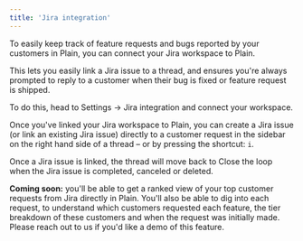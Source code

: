 ```yaml
---
title: 'Jira integration'
---
```


To easily keep track of feature requests and bugs reported by your customers in Plain, you can connect your Jira workspace to Plain.

This lets you easily link a Jira issue to a thread, and ensures you're always prompted to reply to a customer when their bug is fixed or feature request is shipped. 

To do this, head to Settings → Jira integration and connect your workspace.

Once you've linked your Jira workspace to Plain, you can create a Jira issue (or link an existing Jira issue) directly to a customer request in the sidebar on the right hand side of a thread – or by pressing the shortcut: `i`. 

Once a Jira issue is linked, the thread will move back to Close the loop when the Jira issue is completed, canceled or deleted.

**Coming soon:** you'll be able to get a ranked view of your top customer requests from Jira directly in Plain. You'll also be able to dig into each request, to understand which customers requested each feature, the tier breakdown of these customers and when the request was initially made. Please reach out to us if you'd like a demo of this feature. 